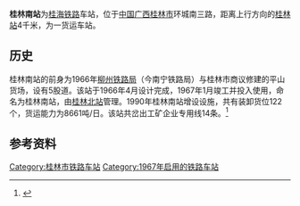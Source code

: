 {{About|[[桂海铁路|桂海铁路]]货运站|俗称“南站”的客运站|桂林站}}

{{Infobox China railway station 
|车站名称 = 桂林南站
|图片 = Guilin South Railway Station 20110731 26.JPG
|图片介紹 = 
|车站名称拼音 = Guilinnan
|车站位置 = {{CHN}}[[中国|中国]][[广西壮族自治区|广西壮族自治区]][[桂林市|桂林市]][[象山区|象山区]]
|归属= 
|线路 = [[桂海铁路|桂海铁路]]
|车站等级 = 
|月台数目 = 
}}

'''桂林南站'''为[[桂海铁路|桂海铁路]]车站，位于[[中国|中国]][[广西|广西]][[桂林市|桂林市]]环城南三路，距离上行方向的[[桂林站|桂林站]]4千米，为一货运车站。

==历史==
桂林南站的前身为1966年[[柳州铁路局|柳州铁路局]]（今南宁铁路局）与桂林市商议修建的平山货场，设有5股道。该站于1966年4月设计完成，1967年1月竣工并投入使用，命名为桂林南站，由[[桂林北站|桂林北站]]管理。1990年桂林南站增设设施，共有装卸货位122个，货运能力为8661吨/日。该站共岔出工矿企业专用线14条。<ref>{{Cite web |url=http://www.gxdqw.com/bin/mse.exe?seachword=&K=b&A=12&rec=642&run=13 |title=《桂林市志·交通志·第三章 铁路·第三节 车站》 |accessdate=2012-02-08 |archive-date=2019-06-12 |archive-url=https://web.archive.org/web/20190612061849/http://www.gxdqw.com/bin/mse.exe?seachword=&K=b&A=12&rec=642&run=13 |dead-url=no }}</ref>

==参考资料==
{{Commonscat|Guilin South Railway Station}}
{{reflist}}

{{桂海铁路}}

[[Category:桂林市铁路车站|Category:桂林市铁路车站]]
[[Category:1967年启用的铁路车站|Category:1967年启用的铁路车站]]